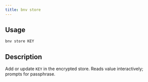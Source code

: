 ```yaml
---
title: bnv store
---
```


## Usage

```bash
bnv store KEY
```

## Description

Add or update `KEY` in the encrypted store. Reads value interactively; prompts for passphrase.

